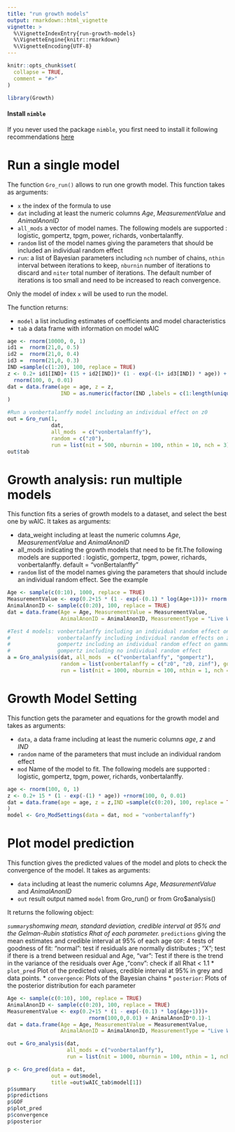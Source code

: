 ```yaml
---
title: "run growth models"
output: rmarkdown::html_vignette
vignette: >
  %\VignetteIndexEntry{run-growth-models}
  %\VignetteEngine{knitr::rmarkdown}
  %\VignetteEncoding{UTF-8}
---
```


```r
knitr::opts_chunk$set(
  collapse = TRUE,
  comment = "#>"
)
```

```r
library(Growth)
```

<!-- WARNING - This vignette is generated by {fusen} from dev/flat_main.Rmd: do not edit by hand -->

<!--
You need to run the 'description' chunk in the '0-dev_history.Rmd' file before continuing your code there.
-->


#### Install `nimble`

If you never used the package `nimble`, you first need to install it following recommendations [here](https://r-nimble.org/download)




# Run a single model

The function `Gro_run()` allows to run one growth model. This function takes as arguments:

* `x` the index of the formula to use 
* `dat` including at least the numeric columns *Age*, *MeasurementValue* and *AnimalAnonID* 
* `all_mods` a vector of model names. The following models are supported : logistic, gompertz, tpgm, power, richards, vonbertalanffy.
* `random` list of the model names giving the parameters that should be included an individual random effect
* `run`: a list of Bayesian parameters including `nch` number of chains, `nthin` interval between iterations to keep, `nburnin` number of iterations to discard and `niter` total number of iterations. The default number of iterations is too small and need to be increased to reach convergence.

Only the model of index `x` will be used to run the model. 

The function returns:

* `model` a list including estimates of coefficients and model characteristics
* `tab` a data frame with information on model wAIC





```r
age <- rnorm(10000, 0, 1)
id1 =  rnorm(21,0, 0.5)
id2 =  rnorm(21,0, 0.4)
id3 =  rnorm(21,0, 0.3)
IND =sample(c(1:20), 100, replace = TRUE)
z <- 0.2+ id1[IND]+ (15 + id2[IND])* (1 - exp(-(1+ id3[IND]) * age)) +
  rnorm(100, 0, 0.01)
dat = data.frame(age = age, z = z, 
                 IND = as.numeric(factor(IND ,labels = c(1:length(unique(IND)))))
)

#Run a vonbertalanffy model including an individual effect on z0
out = Gro_run(1, 
              dat,
              all_mods  = c("vonbertalanffy"),
              random = c("z0"),
              run = list(nit = 500, nburnin = 100, nthin = 10, nch = 3))
out$tab

```

# Growth analysis: run multiple models

This function fits a series of growth models to a dataset, and select the best one by wAIC. It takes as arguments:

* data_weight including at least the numeric columns *Age*, *MeasurementValue* and *AnimalAnonID* 
* all_mods indicating the growth models that need to be fit.The following models are supported : logistic, gompertz, tpgm, power, richards, vonbertalanffy. default = "vonBertalanffy"
* `random` list of the model names giving the parameters that should include an individual random effect. See the example



```r
Age <- sample(c(0:10), 1000, replace = TRUE)
MeasurementValue <- exp(0.2+15 * (1 - exp(-(0.1) * log(Age+1)))+ rnorm(1000,0,0.01))-1 
AnimalAnonID <- sample(c(0:20), 100, replace = TRUE)
dat = data.frame(Age = Age, MeasurementValue = MeasurementValue, 
                 AnimalAnonID = AnimalAnonID, MeasurementType = "Live Weight")

#Test 4 models: vonbertalanffy including an individual random effect on z0
#               vonbertalanffy including individual random effects on z0 and zinf
#               gompertz including an individual random effect on gamma 
#               gompertz including no individual random effect
a = Gro_analysis(dat, all_mods  = c("vonbertalanffy", "gompertz"),
                 random = list(vonbertalanffy = c("z0", "z0, zinf"), gompertz = c("gamma", "")),
                 run = list(nit = 1000, nburnin = 100, nthin = 1, nch = 1))
```

# Growth Model Setting

This function gets the parameter and equations for the growth model and takes as arguments:

* `data`, a data frame including at least the numeric columns *age*, *z* and *IND*
* `random`  name of the parameters that must include an individual random effect
* `mod` Name of the model to fit. The following models are supported : logistic, gompertz, tpgm, power, richards, vonbertalanffy.



```r
age <- rnorm(100, 0, 1)
z <- 0.2+ 15 * (1 - exp(-(1) * age)) +rnorm(100, 0, 0.01)
dat = data.frame(age = age, z = z,IND =sample(c(0:20), 100, replace = TRUE)
)
model <- Gro_ModSettings(data = dat, mod = "vonbertalanffy")
```

# Plot model prediction

This function gives the predicted values of the model and plots to check the convergence of the model. It takes as arguments:

* `data` including at least the numeric columns *Age*, *MeasurementValue* and *AnimalAnonID* 
* `out` result output named `model` from Gro_run() or from Gro$analysis()

It returns the following object:

*`summary`shomwing mean, standard deviation, credible interval at 95% and the Gelman-Rubin statistics Rhat of each parameter.
* `predictions` giving the mean estimates and credible interval at 95% of each age
 `GOF`: 4 tests of goodness of fit: "normal": test if residuals are normally distributes ; "X"; test if there is a trend between residual and Age, "var": Test if there is the trend in the variance of the residuals over Age ,"conv": check if all Rhat < 1.1
* `plot_pred` Plot of the predicted values, credible interval at 95% in grey and data points.
* `convergence`: Plots of the Bayesian chains 
* `posterior`: Plots of the posterior distribution for each parameter


```r
Age <- sample(c(0:10), 100, replace = TRUE)
AnimalAnonID <- sample(c(0:20), 100, replace = TRUE)
MeasurementValue <- exp(0.2+15 * (1 - exp(-(0.1) * log(Age+1)))+ 
                          rnorm(100,0,0.01) + AnimalAnonID*0.1)-1 
dat = data.frame(Age = Age, MeasurementValue = MeasurementValue, 
                 AnimalAnonID = AnimalAnonID, MeasurementType = "Live Weight")

out = Gro_analysis(dat, 
                   all_mods = c("vonbertalanffy"),
                   run = list(nit = 1000, nburnin = 100, nthin = 1, nch = 3))

p <- Gro_pred(data = dat, 
              out = out$model, 
              title =out$wAIC_tab$model[1])
p$summary
p$predictions
p$GOF
p$plot_pred
p$convergence
p$posterior
```

